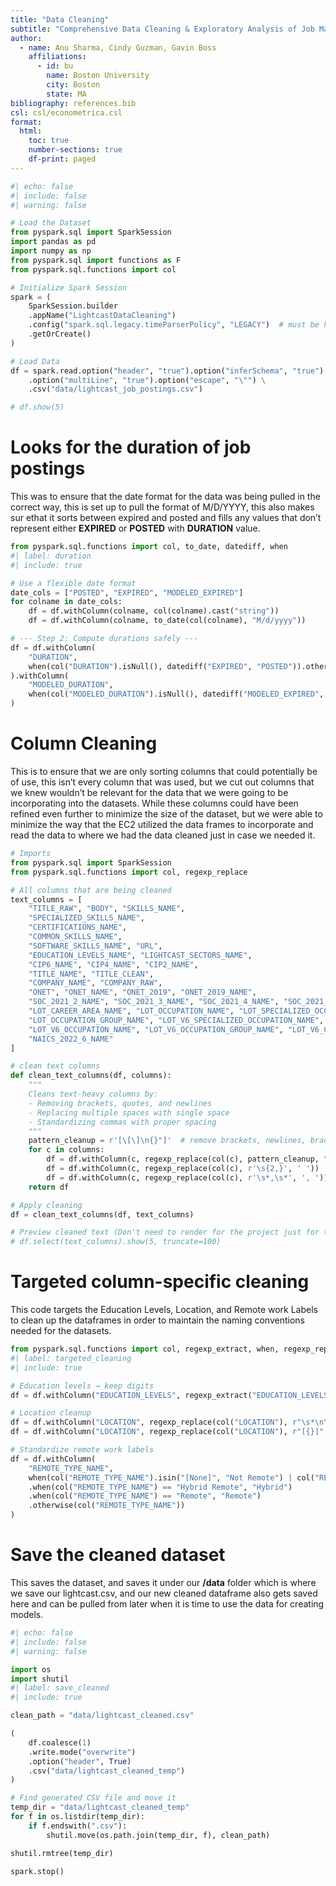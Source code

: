 ```yaml
---
title: "Data Cleaning"
subtitle: "Comprehensive Data Cleaning & Exploratory Analysis of Job Market Trends"
author:
  - name: Anu Sharma, Cindy Guzman, Gavin Boss
    affiliations:
      - id: bu
        name: Boston University
        city: Boston
        state: MA
bibliography: references.bib
csl: csl/econometrica.csl
format: 
  html:
    toc: true
    number-sections: true
    df-print: paged
---
```



```python
#| echo: false
#| include: false
#| warning: false

# Load the Dataset
from pyspark.sql import SparkSession
import pandas as pd
import numpy as np
from pyspark.sql import functions as F
from pyspark.sql.functions import col

# Initialize Spark Session
spark = (
    SparkSession.builder
    .appName("LightcastDataCleaning")
    .config("spark.sql.legacy.timeParserPolicy", "LEGACY")  # must be here!
    .getOrCreate()
)

# Load Data
df = spark.read.option("header", "true").option("inferSchema", "true") \
    .option("multiLine", "true").option("escape", "\"") \
    .csv("data/lightcast_job_postings.csv")

# df.show(5)
```

# Looks for the duration of job postings 

This was to ensure that the date format for the data was being pulled in the correct way, this is set up to pull the format of M/D/YYYY, this also makes sur ethat it sorts between expired and posted and fills any values that don't represent either **EXPIRED** or **POSTED** with **DURATION** value.
```python
from pyspark.sql.functions import col, to_date, datediff, when
#| label: duration
#| include: true

# Use a flexible date format
date_cols = ["POSTED", "EXPIRED", "MODELED_EXPIRED"]
for colname in date_cols:
    df = df.withColumn(colname, col(colname).cast("string"))
    df = df.withColumn(colname, to_date(col(colname), "M/d/yyyy"))

# --- Step 2: Compute durations safely ---
df = df.withColumn(
    "DURATION",
    when(col("DURATION").isNull(), datediff("EXPIRED", "POSTED")).otherwise(col("DURATION"))
).withColumn(
    "MODELED_DURATION",
    when(col("MODELED_DURATION").isNull(), datediff("MODELED_EXPIRED", "POSTED")).otherwise(col("MODELED_DURATION"))
)

```

# Column Cleaning

This is to ensure that we are only sorting columns that could potentially be of use, this isn't every column that was used, but we cut out columns that we knew wouldn't be relevant for the data that we were going to be incorporating into the datasets. While these columns could have been refined even further to minimize the size of the dataset, but we were able to minimize the way that the EC2 utilized the data frames to incorporate and read the data to where we had the data cleaned just in case we needed it.

```python
# Imports
from pyspark.sql import SparkSession
from pyspark.sql.functions import col, regexp_replace

# All columns that are being cleaned
text_columns = [
    "TITLE_RAW", "BODY", "SKILLS_NAME",
    "SPECIALIZED_SKILLS_NAME",
    "CERTIFICATIONS_NAME",
    "COMMON_SKILLS_NAME",
    "SOFTWARE_SKILLS_NAME", "URL",
    "EDUCATION_LEVELS_NAME", "LIGHTCAST_SECTORS_NAME",
    "CIP6_NAME", "CIP4_NAME", "CIP2_NAME",
    "TITLE_NAME", "TITLE_CLEAN",
    "COMPANY_NAME", "COMPANY_RAW",
    "ONET", "ONET_NAME", "ONET_2019", "ONET_2019_NAME",
    "SOC_2021_2_NAME", "SOC_2021_3_NAME", "SOC_2021_4_NAME", "SOC_2021_5_NAME",
    "LOT_CAREER_AREA_NAME", "LOT_OCCUPATION_NAME", "LOT_SPECIALIZED_OCCUPATION_NAME",
    "LOT_OCCUPATION_GROUP_NAME", "LOT_V6_SPECIALIZED_OCCUPATION_NAME",
    "LOT_V6_OCCUPATION_NAME", "LOT_V6_OCCUPATION_GROUP_NAME", "LOT_V6_CAREER_AREA_NAME",
    "NAICS_2022_6_NAME"
]

# clean text columns
def clean_text_columns(df, columns):
    """
    Cleans text-heavy columns by:
    - Removing brackets, quotes, and newlines
    - Replacing multiple spaces with single space
    - Standardizing commas with proper spacing
    """
    pattern_cleanup = r'[\[\]\n{}"]'  # remove brackets, newlines, braces, quotes
    for c in columns:
        df = df.withColumn(c, regexp_replace(col(c), pattern_cleanup, ""))
        df = df.withColumn(c, regexp_replace(col(c), r'\s{2,}', ' '))  # multiple spaces → 1 space
        df = df.withColumn(c, regexp_replace(col(c), r'\s*,\s*', ', '))  # standardize commas
    return df

# Apply cleaning
df = clean_text_columns(df, text_columns)

# Preview cleaned text (Don't need to render for the project just for testing)
# df.select(text_columns).show(5, truncate=100)

```

# Targeted column-specific cleaning

This code targets the Education Levels, Location, and Remote work Labels to clean up the dataframes in order to maintain the naming conventions needed for the datasets.
```python
from pyspark.sql.functions import col, regexp_extract, when, regexp_replace
#| label: targeted_cleaning
#| include: true

# Education levels → keep digits
df = df.withColumn("EDUCATION_LEVELS", regexp_extract("EDUCATION_LEVELS", r'(\d+)', 1))

# Location cleanup
df = df.withColumn("LOCATION", regexp_replace(col("LOCATION"), r"\s*\n\s*", " "))
df = df.withColumn("LOCATION", regexp_replace(col("LOCATION"), r"[{}]", ""))

# Standardize remote work labels
df = df.withColumn(
    "REMOTE_TYPE_NAME",
    when(col("REMOTE_TYPE_NAME").isin("[None]", "Not Remote") | col("REMOTE_TYPE_NAME").isNull(), "On-Site")
    .when(col("REMOTE_TYPE_NAME") == "Hybrid Remote", "Hybrid")
    .when(col("REMOTE_TYPE_NAME") == "Remote", "Remote")
    .otherwise(col("REMOTE_TYPE_NAME"))
)
```

# Save the cleaned dataset

This saves the dataset, and saves it under our **/data** folder which is where we save our lightcast.csv, and our new cleaned dataframe also gets saved here and can be pulled from later when it is time to use the data for creating models.
```python
#| echo: false
#| include: false
#| warning: false

import os
import shutil
#| label: save_cleaned
#| include: true

clean_path = "data/lightcast_cleaned.csv"

(
    df.coalesce(1)
    .write.mode("overwrite")
    .option("header", True)
    .csv("data/lightcast_cleaned_temp")
)

# Find generated CSV file and move it
temp_dir = "data/lightcast_cleaned_temp"
for f in os.listdir(temp_dir):
    if f.endswith(".csv"):
        shutil.move(os.path.join(temp_dir, f), clean_path)

shutil.rmtree(temp_dir)

spark.stop()
```